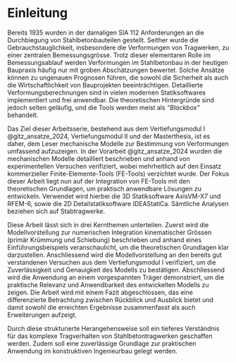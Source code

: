 # Einleitung 

Bereits 1935 wurden in der damaligen SIA 112 Anforderungen an die Durchbiegung von Stahlbetonbauteilen gestellt. Seither wurde die Gebrauchstauglichkeit, insbesondere die Verformungen von Tragwerken, zu einer zentralen Bemessungsgrösse. Trotz dieser elementaren Rolle im Bemessungsablauf werden Verformungen im Stahlbetonbau in der heutigen Baupraxis häufig nur mit groben Abschätzungen bewertet. Solche Ansätze können zu ungenauen Prognosen führen, die sowohl die Sicherheit als auch die Wirtschaftlichkeit von Bauprojekten beeinträchtigen. Detaillierte Verformungsberechnungen sind in vielen modernen Statiksoftwares implementiert und frei anwendbar. Die theoretischen Hintergründe sind jedoch selten geläufig, und die Tools werden meist als *"Blackbox"* behandelt.

Das Ziel dieser Arbeitsserie, bestehend aus dem Vertiefungsmodul I @gitz_ansatze_2024, Vertiefungsmodul II und der Masterthesis, ist es daher, dem Leser mechanische Modelle zur Bestimmung von Verformungen umfassend aufzuzeigen. In der Vorarbeit @gitz_ansatze_2024 wurden die mechanischen Modelle detailliert beschrieben und anhand von experimentellen Versuchen verifiziert, wobei mehrheitlich auf den Einsatz kommerzieller Finite-Elemente-Tools (FE-Tools) verzichtet wurde. Der Fokus dieser Arbeit liegt nun auf der Integration von FE-Tools mit den theoretischen Grundlagen, um praktisch anwendbare Lösungen zu entwickeln. Verwendet wird hierbei die 3D Statiksoftware AxisVM-X7 und RFEM-6, sowie die 2D Detailstatiksoftware IDEAStatiCa. Sämtliche Analysen beziehen sich auf Stabtragwerke.

Diese Arbeit lässt sich in drei Kernthemen unterteilen. Zuerst wird die Modellvorstellung zur numerischen Integration kinematischer Grössen (primär Krümmung und Schiebung) beschrieben und anhand eines Einführungsbeispiels veranschaulicht, um die theoretischen Grundlagen klar darzustellen. Anschliessend wird die Modellvorstellung an den bereits gut verstandenen Versuchen aus dem Vertiefungsmodul I verifiziert, um die Zuverlässigkeit und Genauigkeit des Modells zu bestätigen. Abschliessend wird die Anwendung an einem vorgespannten Träger demonstriert, um die praktische Relevanz und Anwendbarkeit des entwickelten Modells zu zeigen. Die Arbeit wird mit einem Fazit abgeschlossen, das eine differenzierte Betrachtung zwischen Rückblick und Ausblick bietet und damit sowohl die erreichten Ergebnisse zusammenfasst als auch Erweiterungen aufzeigt.

Durch diese strukturierte Herangehensweise soll ein tieferes Verständnis für das komplexe Tragverhalten von Stahlbetontragwerken geschaffen werden. Zudem soll eine zuverlässige Grundlage zur praktischen Anwendung im konstruktiven Ingenieurbau gelegt werden.
